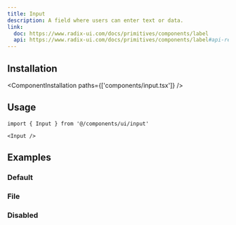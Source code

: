 ```yaml
---
title: Input
description: A field where users can enter text or data.
link:
  doc: https://www.radix-ui.com/docs/primitives/components/label
  api: https://www.radix-ui.com/docs/primitives/components/label#api-reference
---
```


<ComponentPreview name='input/input' />


## Installation

<ComponentInstallation paths={['components/input.tsx']} />

## Usage

```tsx
import { Input } from '@/components/ui/input'
```

```tsx
<Input />
```

## Examples

### Default

<ComponentPreview name='input/input' />

### File

<ComponentPreview name='input/file' />

### Disabled

<ComponentPreview name='input/disabled' />
